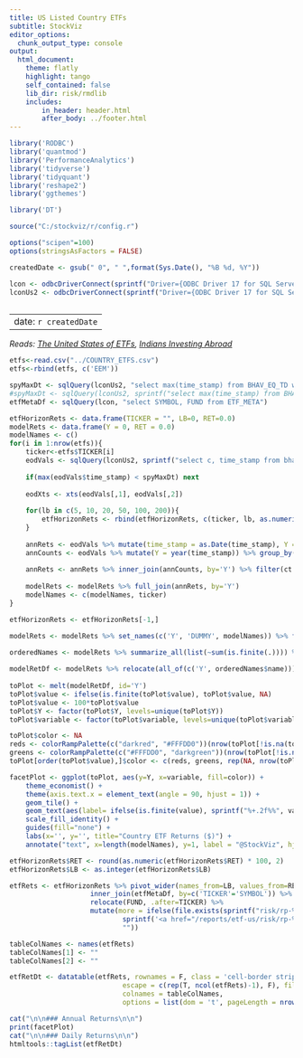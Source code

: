 ```yaml
---
title: US Listed Country ETFs
subtitle: StockViz
editor_options:
  chunk_output_type: console
output: 
  html_document:
    theme: flatly
    highlight: tango
    self_contained: false
    lib_dir: risk/rmdlib	
    includes:
        in_header: header.html
        after_body: ../footer.html		
---
```


```r
library('RODBC')
library('quantmod')
library('PerformanceAnalytics')
library('tidyverse')
library('tidyquant')
library('reshape2')
library('ggthemes')

library('DT')

source("C:/stockviz/r/config.r")

options("scipen"=100)
options(stringsAsFactors = FALSE)

createdDate <- gsub(" 0", " ",format(Sys.Date(), "%B %d, %Y"))

lcon <- odbcDriverConnect(sprintf("Driver={ODBC Driver 17 for SQL Server};Server=%s;Database=%s;Uid=%s;Pwd=%s;", ldbserver, ldbname, ldbuser, ldbpassword), case = "nochange", believeNRows = TRUE)
lconUs2 <- odbcDriverConnect(sprintf("Driver={ODBC Driver 17 for SQL Server};Server=%s;Database=%s;Uid=%s;Pwd=%s;", ldbserver, "StockVizUs2", ldbuser, ldbpassword), case = "nochange", believeNRows = TRUE)
	
```

---
date: `r createdDate`
---

*Reads: [The United States of ETFs](https://stockviz.biz/2021/07/11/the-united-states-of-etfs/), [Indians Investing Abroad](https://stockviz.biz/2021/07/18/indians-investing-abroad/) *

```r
etfs<-read.csv("../COUNTRY_ETFS.csv")
etfs<-rbind(etfs, c('EEM'))

spyMaxDt <- sqlQuery(lconUs2, "select max(time_stamp) from BHAV_EQ_TD where symbol='SPY'")[[1]]
#spyMaxDt <- sqlQuery(lconUs2, sprintf("select max(time_stamp) from BHAV_EQ_TD where symbol='SPY' and time_stamp < '%s'", spyMaxDt))[[1]]
etfMetaDf <- sqlQuery(lcon, "select SYMBOL, FUND from ETF_META")

etfHorizonRets <- data.frame(TICKER = "", LB=0, RET=0.0)
modelRets <- data.frame(Y = 0, RET = 0.0)
modelNames <- c()
for(i in 1:nrow(etfs)){
	ticker<-etfs$TICKER[i]
	eodVals <- sqlQuery(lconUs2, sprintf("select c, time_stamp from bhav_eq_td where SYMBOL = '%s' and time_stamp >= '%s' and time_stamp <= '%s'", ticker, "2009-12-25", spyMaxDt))
	
	if(max(eodVals$time_stamp) < spyMaxDt) next
	
	eodXts <- xts(eodVals[,1], eodVals[,2])
	
	for(lb in c(5, 10, 20, 50, 100, 200)){
		etfHorizonRets <- rbind(etfHorizonRets, c(ticker, lb, as.numeric(Return.cumulative(dailyReturn(tail(eodXts, lb))))))
	}
	
	annRets <- eodVals %>% mutate(time_stamp = as.Date(time_stamp), Y = year(time_stamp)) %>% group_by(Y) %>% tq_transmute(mutate_fun = annualReturn, col_rename = 'RET')
	annCounts <- eodVals %>% mutate(Y = year(time_stamp)) %>% group_by(Y) %>% summarize(ct = n())
	
	annRets <- annRets %>% inner_join(annCounts, by='Y') %>% filter(ct > 210 & is.finite(RET)) %>% select(Y, RET)
	
	modelRets <- modelRets %>% full_join(annRets, by='Y')
	modelNames <- c(modelNames, ticker)
}

etfHorizonRets <- etfHorizonRets[-1,]

modelRets <- modelRets %>% set_names(c('Y', 'DUMMY', modelNames)) %>% filter(Y > 0) %>% select(where(~!all(is.na(.x)))) %>% arrange(Y)
	
orderedNames <- modelRets %>% summarize_all(list(~sum(is.finite(.)))) %>% pivot_longer(-Y) %>% arrange(desc(value)) %>% select(name)

modelRetDf <- modelRets %>% relocate(all_of(c('Y', orderedNames$name))) %>% as.data.frame()
 
toPlot <- melt(modelRetDf, id='Y')
toPlot$value <- ifelse(is.finite(toPlot$value), toPlot$value, NA)
toPlot$value <- 100*toPlot$value
toPlot$Y <- factor(toPlot$Y, levels=unique(toPlot$Y))
toPlot$variable <- factor(toPlot$variable, levels=unique(toPlot$variable))

toPlot$color <- NA
reds <- colorRampPalette(c("darkred", "#FFFDD0"))(nrow(toPlot[!is.na(toPlot$value) & toPlot$value < 0,]))
greens <- colorRampPalette(c("#FFFDD0", "darkgreen"))(nrow(toPlot[!is.na(toPlot$value) & toPlot$value >= 0,]))
toPlot[order(toPlot$value),]$color <- c(reds, greens, rep(NA, nrow(toPlot) - length(reds) - length(greens)))

facetPlot <- ggplot(toPlot, aes(y=Y, x=variable, fill=color)) +
	theme_economist() +
	theme(axis.text.x = element_text(angle = 90, hjust = 1)) +
	geom_tile() +
	geom_text(aes(label= ifelse(is.finite(value), sprintf("%+.2f%%", value), "")), hjust = "center", size=2) +
	scale_fill_identity() +
	guides(fill="none") +
	labs(x='', y='', title="Country ETF Returns ($)") +
	annotate("text", x=length(modelNames), y=1, label = "@StockViz", hjust='right', vjust=0, col="white", cex=6, fontface = "bold", alpha = 0.8)

etfHorizonRets$RET <- round(as.numeric(etfHorizonRets$RET) * 100, 2)
etfHorizonRets$LB <- as.integer(etfHorizonRets$LB)

etfRets <- etfHorizonRets %>% pivot_wider(names_from=LB, values_from=RET, names_prefix='D') %>%
					inner_join(etfMetaDf, by=c('TICKER'='SYMBOL')) %>%
					relocate(FUND, .after=TICKER) %>%
					mutate(more = ifelse(file.exists(sprintf("risk/rp-%s.html", gsub("[^[:alnum:] ]| ", "", TICKER))), 
							sprintf('<a href="/reports/etf-us/risk/rp-%s.html" target="_blank">>>></a>', gsub("[^[:alnum:] ]| ", "", TICKER)), 
							""))

tableColNames <- names(etfRets)	
tableColNames[1] <- ""
tableColNames[2] <- ""

etfRetDt <- datatable(etfRets, rownames = F, class = 'cell-border stripe', 
							escape = c(rep(T, ncol(etfRets)-1), F), filter='none', 
							colnames = tableColNames, 
							options = list(dom = 't', pageLength = nrow(etfRets)))	
```

```r
cat("\n\n### Annual Returns\n\n")
print(facetPlot)
cat("\n\n### Daily Returns\n\n")
htmltools::tagList(etfRetDt)
```